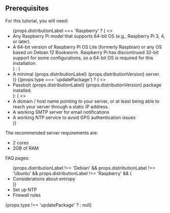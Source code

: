 
 ## Prerequisites

<div>
    For this tutorial, you will need:
    <ul>
        {props.distributionLabel === 'Raspberry' ? (
            <>
                <li>Any Raspberry Pi model that supports 64-bit OS (e.g., Raspberry Pi 3, 4, or later).</li>
                <li>A 64-bit version of Raspberry Pi OS Lite (formerly Raspbian) or any OS based on Debian 12 Bookworm. Raspberry Pi has discontinued 32-bit support for some configurations, so a 64-bit OS is required for this installation.</li>
            </>
        ) : (
            <li>A minimal {props.distributionLabel} {props.distributionVersion} server.</li>
        )}
        {(props.type === 'updatePackage') ? (
            <>
                <li>Passbolt {props.distributionLabel} {props.distributionVersion} package installed.</li>
            </>
        ): (
            <>
                <li>A domain / host name pointing to your server, or at least being able to reach your server through a static IP address.</li>
                <li>A working SMTP server for email notifications</li>
                <li>A working NTP service to avoid GPG authentication issues</li>
            </>
        )}
    </ul>
</div>



The recommended server requirements are:
- 2 cores
- 2GB of RAM

FAQ pages:

<div>
    <ul>
        {props.distributionLabel !== 'Debian' && props.distributionLabel !== 'Ubuntu' && props.distributionLabel !== 'Raspberry' && (
            <li><Link to={"/docs/hosting/faq/why-should-I-install-haveged-on-vms"}>Considerations about entropy</Link></li>
        )}
    <li><Link to={"/docs/hosting/configure/ntp"}>Set up NTP</Link></li>
    <li><Link to={"/docs/hosting/configure/firewall-rules"}>Firewall rules</Link></li>
    </ul>
</div>

{props.type !== 'updatePackage' ? <AdmonitionsInstallPrerequisites /> : null}
